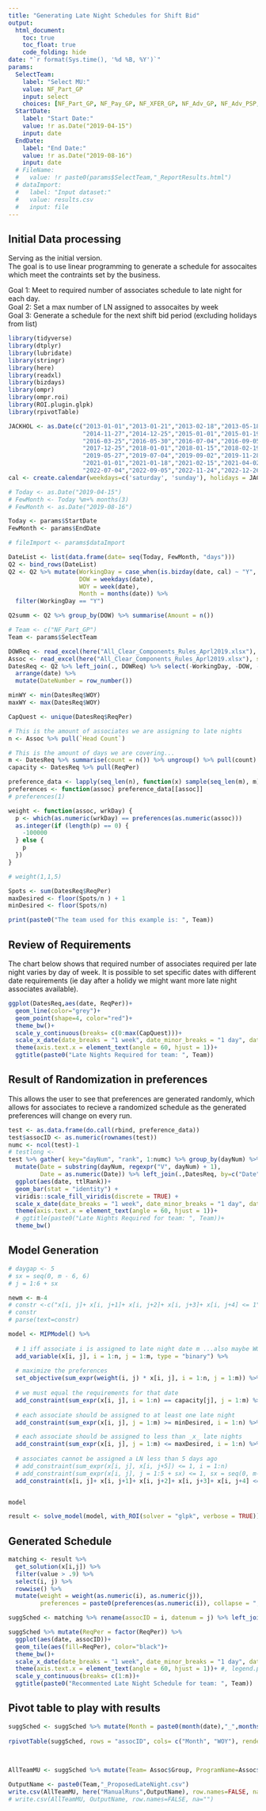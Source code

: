 ---
title: "Generating Late Night Schedules for Shift Bid"
output:
  html_document:
    toc: true
    toc_float: true
    code_folding: hide
date: "`r format(Sys.time(), '%d %B, %Y')`"
params:
  SelectTeam:
    label: "Select MU:"
    value: NF_Part_GP
    input: select
    choices: [NF_Part_GP, NF_Pay_GP, NF_XFER_GP, NF_Adv_GP, NF_Adv_PSP, NF_NDiv, NF_Div, F_Part_GP, F_Part_PSP, F_Pay_GP, F_Pay_PSP, F_XFER_GP, F_XFER_PSP, TRADE, ANNUIT, NF_VA_QC]
  StartDate:
    label: "Start Date:"
    value: !r as.Date("2019-04-15")
    input: date
  EndDate:
    label: "End Date:"
    value: !r as.Date("2019-08-16")
    input: date
  # FileName:
  #   value: !r paste0(params$SelectTeam,"_ReportResults.html")
  # dataImport:
  #   label: "Input dataset:"
  #   value: results.csv
  #   input: file
---

## Initial Data processing
Serving as the initial version.  
The goal is to use linear programming to generate a schedule for assocaites which meet the contraints set by the business.

Goal 1: Meet to required number of associates schedule to late night for each day.   
Goal 2: Set a max number of LN assigned to assocaites by week  
Goal 3: Generate a schedule for the next shift bid period (excluding holidays from list)

```{r setup,include=FALSE,echo=FALSE,message=FALSE}
library(tidyverse)
library(dtplyr)
library(lubridate)
library(stringr)
library(here)
library(readxl)
library(bizdays)
library(ompr)
library(ompr.roi)
library(ROI.plugin.glpk)
library(rpivotTable)

JACKHOL <- as.Date(c("2013-01-01","2013-01-21","2013-02-18","2013-05-18","2013-07-04","2013-09-02","2013-11-28","2013-12-25","2014-01-01","2014-01-20","2014-02-17","2014-05-26","2014-07-04","2014-09-01",
                     "2014-11-27","2014-12-25","2015-01-01","2015-01-19","2015-02-16","2015-04-03","2015-05-25","2015-07-03","2015-09-07","2015-11-26","2015-12-25","2016-01-01","2016-01-18","2016-02-15",
                     "2016-03-25","2016-05-30","2016-07-04","2016-09-05","2016-11-24","2016-12-26","2017-01-02","2017-01-16","2017-02-20","2017-04-14","2017-05-29","2017-07-04","2017-09-04","2017-11-23",
                     "2017-12-25","2018-01-01","2018-01-15","2018-02-19","2018-02-28","2018-03-30","2018-07-04","2018-09-03","2018-11-22","2018-12-25","2019-01-01","2019-01-21","2019-02-18","2019-04-19",
                     "2019-05-27","2019-07-04","2019-09-02","2019-11-28","2019-12-25","2020-01-01","2020-01-20","2020-02-17","2020-04-10","2020-05-25","2020-07-03","2020-09-07","2020-11-26","2020-12-25",
                     "2021-01-01","2021-01-18","2021-02-15","2021-04-02","2021-05-31","2021-07-05","2021-09-06","2021-11-25","2021-12-24","2021-12-31","2022-01-17","2022-02-21","2022-04-15","2022-05-30",
                     "2022-07-04","2022-09-05","2022-11-24","2022-12-26","2023-01-02","2023-01-16","2023-02-20","2023-04-07","2023-05-29","2023-07-04","2023-09-04","2023-11-23","2023-12-25"))
cal <- create.calendar(weekdays=c('saturday', 'sunday'), holidays = JACKHOL, name="Actual")

# Today <- as.Date("2019-04-15")
# FewMonth <- Today %m+% months(3)
# FewMonth <- as.Date("2019-08-16")

Today <- params$StartDate
FewMonth <- params$EndDate

# fileImport <- params$dataImport


```


``` {r data_wrangle,include=FALSE,echo=FALSE,message=FALSE}

DateList <- list(data.frame(date= seq(Today, FewMonth, "days")))
Q2 <- bind_rows(DateList)
Q2 <- Q2 %>% mutate(WorkingDay = case_when(is.bizday(date, cal) ~ "Y", TRUE ~ "N"),
                    DOW = weekdays(date),
                    WOY = week(date),
                    Month = months(date)) %>% 
  filter(WorkingDay == "Y")

Q2summ <- Q2 %>% group_by(DOW) %>% summarise(Amount = n())

# Team <- c("NF_Part_GP")
Team <- params$SelectTeam

DOWReq <- read_excel(here("All_Clear_Components_Rules_Aprl2019.xlsx"), sheet="ReqImport") %>% select(-OrigName) %>% filter(BidGroup == Team) %>% gather(key ="DOW", value="ReqPer", 2:6) #-BidGroup
Assoc <- read_excel(here("All_Clear_Components_Rules_Aprl2019.xlsx"), sheet="AssocSched") %>% filter(ProgName == Team)
DatesReq <- Q2 %>% left_join(., DOWReq) %>% select(-WorkingDay, -DOW, -BidGroup) %>%
  arrange(date) %>% 
  mutate(DateNumber = row_number())

minWY <- min(DatesReq$WOY)
maxWY <- max(DatesReq$WOY)

CapQuest <- unique(DatesReq$ReqPer)

# This is the amount of associates we are assigning to late nights
n <- Assoc %>% pull(`Head Count`)

# This is the amount of days we are covering...
m <- DatesReq %>% summarise(count = n()) %>% ungroup() %>% pull(count)
capacity <- DatesReq %>% pull(ReqPer)

preference_data <- lapply(seq_len(n), function(x) sample(seq_len(m), m))
preferences <- function(assoc) preference_data[[assoc]]
# preferences(1)

weight <- function(assoc, wrkDay) {
  p <- which(as.numeric(wrkDay) == preferences(as.numeric(assoc)))
  as.integer(if (length(p) == 0) {
    -100000
  } else {
    p
  })
}

# weight(1,1,5)

Spots <- sum(DatesReq$ReqPer)
maxDesired <- floor(Spots/n ) + 1
minDesired <- floor(Spots/n) 
```

```{r Show the team that the is being used for the example}

print(paste0("The team used for this example is: ", Team))

```


## Review of Requirements  
The chart below shows that required number of associates required per late night varies by day of week. 
It is possible to set specific dates with different date requirements (ie day after a holidy we might want more late night associates available).

```{r Showing Example of Late night requirements, fig.width= 12}
ggplot(DatesReq,aes(date, ReqPer))+
  geom_line(color="grey")+
  geom_point(shape=4, color="red")+
  theme_bw()+
  scale_y_continuous(breaks= c(0:max(CapQuest)))+
  scale_x_date(date_breaks = "1 week", date_minor_breaks = "1 day", date_labels = "%d %b")+
  theme(axis.text.x = element_text(angle = 60, hjust = 1))+
  ggtitle(paste0("Late Nights Required for team: ", Team))

```

## Result of Randomization in preferences  
This allows the user to see that preferences are generated randomly, which allows for associates to recieve a randomized schedule as the generated preferences will change on every run.  

```{r visualization of potential scoring, fig.width= 12}
test <- as.data.frame(do.call(rbind, preference_data))
test$assocID <- as.numeric(rownames(test))
numc <- ncol(test)-1
# testlong <- 
test %>% gather( key="dayNum", "rank", 1:numc) %>% group_by(dayNum) %>% summarise(ttlRank = sum(rank)) %>% 
  mutate(Date = substring(dayNum, regexpr("V", dayNum) + 1),
         Date = as.numeric(Date)) %>% left_join(.,DatesReq, by=c("Date" = "DateNumber")) %>% 
  ggplot(aes(date, ttlRank))+
  geom_bar(stat = "identity") + 
  viridis::scale_fill_viridis(discrete = TRUE) + 
  scale_x_date(date_breaks = "1 week", date_minor_breaks = "1 day", date_labels = "%d %b")+
  theme(axis.text.x = element_text(angle = 60, hjust = 1))+
  # ggtitle(paste0("Late Nights Required for team: ", Team))+
  theme_bw()

```


## Model Generation
```{r create optimization model,include=FALSE,echo=FALSE,message=FALSE}
# daygap <- 5
# sx = seq(0, m - 6, 6)
# j = 1:6 + sx

newm <- m-4
# constr <-c("x[i, j]+ x[i, j+1]+ x[i, j+2]+ x[i, j+3]+ x[i, j+4] <= 1")
# constr
# parse(text=constr)

model <- MIPModel() %>%
  
  # 1 iff associate i is assigned to late night date m ...also maybe WOY y
  add_variable(x[i, j], i = 1:n, j = 1:m, type = "binary") %>%
  
  # maximize the preferences
  set_objective(sum_expr(weight(i, j) * x[i, j], i = 1:n, j = 1:m)) %>%
  
  # we must equal the requirements for that date
  add_constraint(sum_expr(x[i, j], i = 1:n) == capacity[j], j = 1:m) %>% 
  
  # each associate should be assigned to at least one late night
  add_constraint(sum_expr(x[i, j], j = 1:m) >= minDesired, i = 1:n) %>% 

  # each associate should be assigned to less than _x_ late nights
  add_constraint(sum_expr(x[i, j], j = 1:m) <= maxDesired, i = 1:n) %>% 
  
  # associates cannot be assigned a LN less than 5 days ago
  # add_constraint(sum_expr(x[i, j], x[i, j+5]) <= 1, i = 1:n)
  # add_constraint(sum_expr(x[i, j], j = 1:5 + sx) <= 1, sx = seq(0, m-5 , 5), i = 1:n)
  add_constraint(x[i, j]+ x[i, j+1]+ x[i, j+2]+ x[i, j+3]+ x[i, j+4] <= 1, i = 1:n, j=1:newm)


model

```

```{r Run Optim Model}
result <- solve_model(model, with_ROI(solver = "glpk", verbose = TRUE))

```

## Generated Schedule
```{r Create suggested schedule, fig.width= 12}
matching <- result %>% 
  get_solution(x[i,j]) %>%
  filter(value > .9) %>%  
  select(i, j) %>% 
  rowwise() %>% 
  mutate(weight = weight(as.numeric(i), as.numeric(j)), 
         preferences = paste0(preferences(as.numeric(i)), collapse = ",")) %>% ungroup()

suggSched <- matching %>% rename(assocID = i, datenum = j) %>% left_join(.,DatesReq, by=c("datenum" = "DateNumber")) %>% ungroup() %>% mutate(assigned = 1)  

suggSched %>% mutate(ReqPer = factor(ReqPer)) %>% 
  ggplot(aes(date, assocID))+
  geom_tile(aes(fill=ReqPer), color="black")+
  theme_bw()+
  scale_x_date(date_breaks = "1 week", date_minor_breaks = "1 day", date_labels = "%d %b")+
  theme(axis.text.x = element_text(angle = 60, hjust = 1))+ #, legend.position="none"
  scale_y_continuous(breaks= c(1:n))+
  ggtitle(paste0("Recommented Late Night Schedule for team: ", Team))


```

## Pivot table to play with results
```{r General Stats of Results,results='asis'}
suggSched <- suggSched %>% mutate(Month = paste0(month(date),"_",months(date)))
  
rpivotTable(suggSched, rows = "assocID", cols= c("Month", "WOY"), rendererName = "Heatmap")
  
  
```


```{r save off results,include=FALSE,echo=FALSE,message=FALSE}
AllTeamMU <- suggSched %>% mutate(Team= Assoc$Group, ProgramName=Assoc$ProgName) %>% select(-datenum, -weight, -preferences) #left_join(., Assoc, by=c("TeamName" = "ProgName"))

OutputName <- paste0(Team,"_ProposedLateNight.csv")
write.csv(AllTeamMU, here("ManualRuns",OutputName), row.names=FALSE, na="")
# write.csv(AllTeamMU, OutputName, row.names=FALSE, na="")

```




















